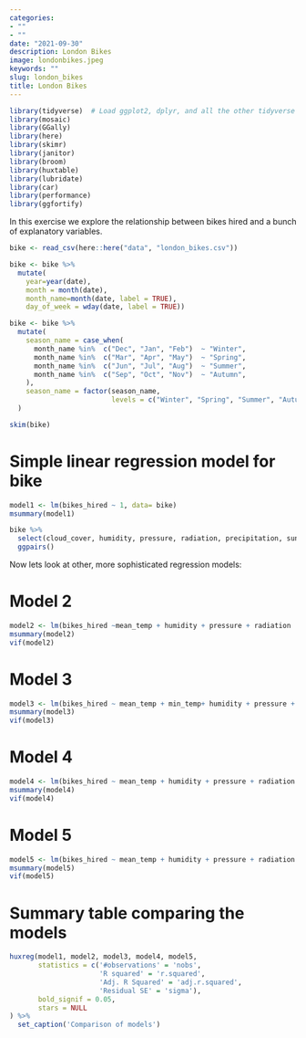 ```yaml
---
categories:  
- ""  
- ""
date: "2021-09-30"
description: London Bikes
image: londonbikes.jpeg
keywords: ""
slug: london_bikes
title: London Bikes
---
```



```r
library(tidyverse)  # Load ggplot2, dplyr, and all the other tidyverse packages
library(mosaic)
library(GGally)
library(here)
library(skimr)
library(janitor)
library(broom)
library(huxtable)
library(lubridate)
library(car)
library(performance)
library(ggfortify)
```

In this exercise we explore the relationship between bikes hired and a bunch of explanatory variables.

```r
bike <- read_csv(here::here("data", "london_bikes.csv"))
```

```r
bike <- bike %>%   
  mutate(
    year=year(date),
    month = month(date),
    month_name=month(date, label = TRUE),
    day_of_week = wday(date, label = TRUE)) 

bike <- bike %>%  
  mutate(
    season_name = case_when(
      month_name %in%  c("Dec", "Jan", "Feb")  ~ "Winter",
      month_name %in%  c("Mar", "Apr", "May")  ~ "Spring",
      month_name %in%  c("Jun", "Jul", "Aug")  ~ "Summer",
      month_name %in%  c("Sep", "Oct", "Nov")  ~ "Autumn",
    ),
    season_name = factor(season_name, 
                         levels = c("Winter", "Spring", "Summer", "Autumn"))
  )

skim(bike)
```


# Simple linear regression model for bike
```r
model1 <- lm(bikes_hired ~ 1, data= bike)
msummary(model1)

bike %>% 
  select(cloud_cover, humidity, pressure, radiation, precipitation, sunshine, mean_temp, min_temp) %>% 
  ggpairs()
```

Now lets look at other, more sophisticated regression models:

# Model 2
```r
model2 <- lm(bikes_hired ~mean_temp + humidity + pressure + radiation  + precipitation + sunshine, data= bike)
msummary(model2)
vif(model2)
```

# Model 3
```r
model3 <- lm(bikes_hired ~ mean_temp + min_temp+ humidity + pressure + radiation  + precipitation + sunshine, data= bike)
msummary(model3)
vif(model3)
```

# Model 4
```r
model4 <- lm(bikes_hired ~ mean_temp + humidity + pressure + radiation  + precipitation + sunshine + season_name+ factor(year), data= bike)
msummary(model4)
vif(model4)
```

# Model 5
```r
model5 <- lm(bikes_hired ~ mean_temp + humidity + pressure + radiation  + precipitation + sunshine + season_name+ factor(year) + day_of_week, data= bike)
msummary(model5)
vif(model5)
```


# Summary table comparing the models
```r
huxreg(model1, model2, model3, model4, model5,
       statistics = c('#observations' = 'nobs', 
                      'R squared' = 'r.squared', 
                      'Adj. R Squared' = 'adj.r.squared', 
                      'Residual SE' = 'sigma'), 
       bold_signif = 0.05, 
       stars = NULL
) %>% 
  set_caption('Comparison of models')
```
